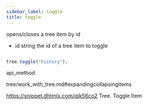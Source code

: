 ```yaml
---
sidebar_label: toggle
title: toggle
---
```



          


<Short>
 opens/closes a tree item by id



</Short>



- id	string		the id of a tree item to toggle



~~~js

tree.toggle("history");


~~~
 api_method

<Descr>




</Descr>


 tree/work_with_tree.md#expandingcollapsingitems

 https://snippet.dhtmlx.com/qjk56co2	Tree. Toggle Item




